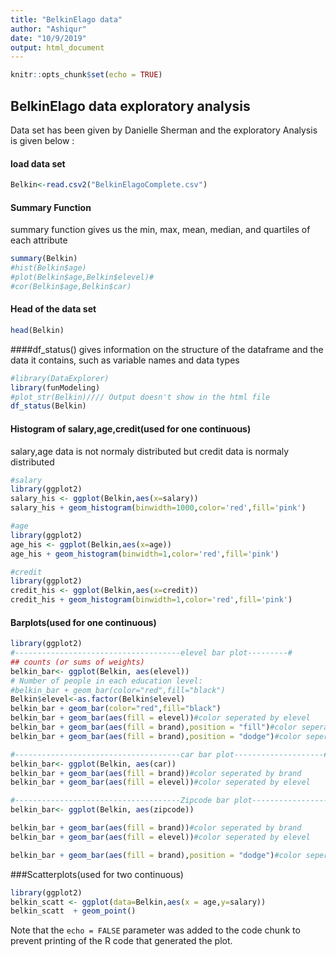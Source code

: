 ```yaml
---
title: "BelkinElago data"
author: "Ashiqur"
date: "10/9/2019"
output: html_document
---
```


```r
knitr::opts_chunk$set(echo = TRUE)
```

## BelkinElago data exploratory analysis
Data set has been given by Danielle Sherman and the exploratory Analysis is given below :

#### load data set
```r
Belkin<-read.csv2("BelkinElagoComplete.csv")
```


#### Summary Function
summary function gives us the min, max, mean, median, and quartiles of each attribute

```r
summary(Belkin)
#hist(Belkin$age)
#plot(Belkin$age,Belkin$elevel)#
#cor(Belkin$age,Belkin$car)
```
#### Head of the data set
```r
head(Belkin)

```
####df_status()
gives information on the structure of the dataframe and the data it contains, such as variable names and data types
```r
#library(DataExplorer)
library(funModeling)
#plot_str(Belkin)//// Output doesn't show in the html file
df_status(Belkin)
```


#### Histogram of salary,age,credit(used for one continuous)
salary,age data is not normaly distributed but credit data is normaly distributed 
```r

#salary
library(ggplot2)
salary_his <- ggplot(Belkin,aes(x=salary))
salary_his + geom_histogram(binwidth=1000,color='red',fill='pink')

#age
library(ggplot2)
age_his <- ggplot(Belkin,aes(x=age))
age_his + geom_histogram(binwidth=1,color='red',fill='pink')

#credit
library(ggplot2)
credit_his <- ggplot(Belkin,aes(x=credit))
credit_his + geom_histogram(binwidth=1,color='red',fill='pink')

```
#### Barplots(used for one continuous)

```r
library(ggplot2)
#-------------------------------------elevel bar plot---------#
## counts (or sums of weights)
belkin_bar<- ggplot(Belkin, aes(elevel))
# Number of people in each education level:
#belkin_bar + geom_bar(color="red",fill="black")
Belkin$elevel<-as.factor(Belkin$elevel)
belkin_bar + geom_bar(color="red",fill="black")
belkin_bar + geom_bar(aes(fill = elevel))#color seperated by elevel
belkin_bar + geom_bar(aes(fill = brand),position = "fill")#color seperated by brand
belkin_bar + geom_bar(aes(fill = brand),position = "dodge")#color seperated by brand in two bar

#-------------------------------------car bar plot--------------------#
belkin_bar<- ggplot(Belkin, aes(car))
belkin_bar + geom_bar(aes(fill = brand))#color seperated by brand
belkin_bar + geom_bar(aes(fill = elevel))#color seperated by elevel

#-------------------------------------Zipcode bar plot--------------------#
belkin_bar<- ggplot(Belkin, aes(zipcode))

belkin_bar + geom_bar(aes(fill = brand))#color seperated by brand
belkin_bar + geom_bar(aes(fill = elevel))#color seperated by elevel

belkin_bar + geom_bar(aes(fill = brand),position = "dodge")#color seperated by brand in two bar


```
###Scatterplots(used for two continuous)

```r
library(ggplot2)
belkin_scatt <- ggplot(data=Belkin,aes(x = age,y=salary)) 
belkin_scatt  + geom_point()
```

Note that the `echo = FALSE` parameter was added to the code chunk to prevent printing of the R code that generated the plot.
